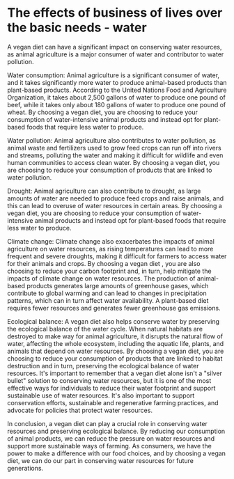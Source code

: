 # The effects of business of lives over the basic needs - water
A vegan diet can have a significant impact on conserving water resources, as animal agriculture is a major consumer of water and contributor to water pollution.

Water consumption: Animal agriculture is a significant consumer of water, and it takes significantly more water to produce animal-based products than plant-based products. According to the United Nations Food and Agriculture Organization, it takes about 2,500 gallons of water to produce one pound of beef, while it takes only about 180 gallons of water to produce one pound of wheat. By choosing a vegan diet, you are choosing to reduce your consumption of water-intensive animal products and instead opt for plant-based foods that require less water to produce.

Water pollution: Animal agriculture also contributes to water pollution, as animal waste and fertilizers used to grow feed crops can run off into rivers and streams, polluting the water and making it difficult for wildlife and even human communities to access clean water. By choosing a vegan diet, you are choosing to reduce your consumption of products that are linked to water pollution.

Drought: Animal agriculture can also contribute to drought, as large amounts of water are needed to produce feed crops and raise animals, and this can lead to overuse of water resources in certain areas. By choosing a vegan diet, you are choosing to reduce your consumption of water-intensive animal products and instead opt for plant-based foods that require less water to produce.

Climate change: Climate change also exacerbates the impacts of animal agriculture on water resources, as rising temperatures can lead to more frequent and severe droughts, making it difficult for farmers to access water for their animals and crops. By choosing a vegan diet , you are also choosing to reduce your carbon footprint and, in turn, help mitigate the impacts of climate change on water resources. The production of animal-based products generates large amounts of greenhouse gases, which contribute to global warming and can lead to changes in precipitation patterns, which can in turn affect water availability. A plant-based diet requires fewer resources and generates fewer greenhouse gas emissions.

Ecological balance: A vegan diet also helps conserve water by preserving the ecological balance of the water cycle. When natural habitats are destroyed to make way for animal agriculture, it disrupts the natural flow of water, affecting the whole ecosystem, including the aquatic life, plants, and animals that depend on water resources. By choosing a vegan diet, you are choosing to reduce your consumption of products that are linked to habitat destruction and in turn, preserving the ecological balance of water resources.
It's important to remember that a vegan diet alone isn't a "silver bullet" solution to conserving water resources, but it is one of the most effective ways for individuals to reduce their water footprint and support sustainable use of water resources. It's also important to support conservation efforts, sustainable and regenerative farming practices, and advocate for policies that protect water resources.

In conclusion, a vegan diet can play a crucial role in conserving water resources and preserving ecological balance. By reducing our consumption of animal products, we can reduce the pressure on water resources and support more sustainable ways of farming. As consumers, we have the power to make a difference with our food choices, and by choosing a vegan diet, we can do our part in conserving water resources for future generations.



